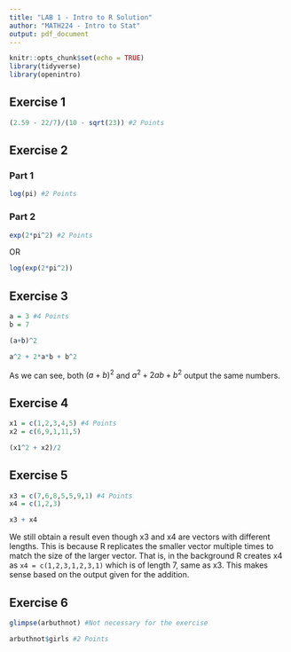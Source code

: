 ```yaml
---
title: "LAB 1 - Intro to R Solution"
author: "MATH224 - Intro to Stat"
output: pdf_document
---
```


```r
knitr::opts_chunk$set(echo = TRUE)
library(tidyverse)
library(openintro)
```


## Exercise 1

```r
(2.59 - 22/7)/(10 - sqrt(23)) #2 Points
```
## Exercise 2

### Part 1

```r
log(pi) #2 Points
```

### Part 2

```r
exp(2*pi^2) #2 Points
```

OR

```r
log(exp(2*pi^2))
```

## Exercise 3

```r
a = 3 #4 Points
b = 7

(a+b)^2

a^2 + 2*a*b + b^2
```

As we can see, both $(a+b)^2$ and $a^2+2ab+b^2$ output the same numbers.

## Exercise 4

```r
x1 = c(1,2,3,4,5) #4 Points
x2 = c(6,9,1,11,5)

(x1^2 + x2)/2
```

## Exercise 5

```r
x3 = c(7,6,8,5,5,9,1) #4 Points
x4 = c(1,2,3)

x3 + x4
```

We still obtain a result even though x3 and x4 are vectors with different lengths. This is because R replicates the smaller vector multiple times to match the size of the larger vector. That is, in the background R creates x4 as `x4 = c(1,2,3,1,2,3,1)` which is of length 7, same as x3. This makes sense based on the output given for the addition.

## Exercise 6

```r
glimpse(arbuthnot) #Not necessary for the exercise

arbuthnot$girls #2 Points
```